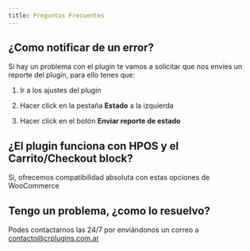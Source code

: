 ```yaml
---
title: Preguntas Frecuentes
---
```



## ¿Como notificar de un error?

Si hay un problema con el plugin te vamos a solicitar que nos envíes un reporte del plugin, para ello tenes que:

<Steps>

1. Ir a los ajustes del plugin

2. Hacer click en la pestaña **Estado** a la izquierda

3. Hacer click en el botón **Enviar reporte de estado**

</Steps>

## ¿El plugin funciona con HPOS y el Carrito/Checkout block?

Si, ofrecemos compatibilidad absoluta con estas opciones de WooCommerce

## Tengo un problema, ¿como lo resuelvo?

Podes contactarnos las 24/7 por enviándonos un correo a [contacto@crplugins.com.ar](mailto:contacto@crplugins.com.ar)